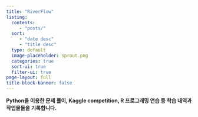 ```yaml
---
title: "RiverFlow"
listing:
  contents:
     - "posts/"
  sort:
     - "date desc"
     - "title desc"
  type: default
  image-placeholder: sprout.png
  categories: true
  sort-ui: true
  filter-ui: true
page-layout: full
title-block-banner: false
---
```



**Python을 이용한 문제 풀이, Kaggle competition, R 프로그래밍 연습 등 학습 내역과 작업물들을 기록합니다.**